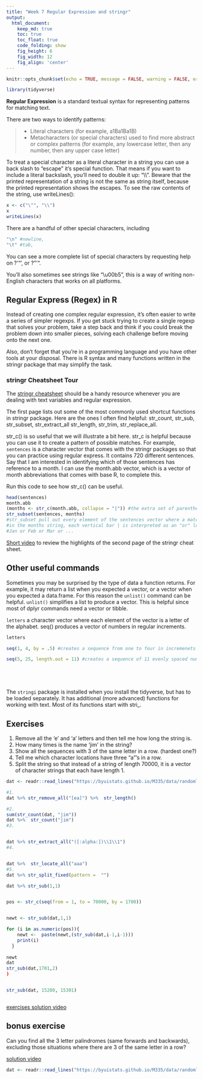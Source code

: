 ```yaml
---
title: "Week 7 Regular Expression and stringr"
output: 
  html_document:  
    keep_md: true
    toc: true
    toc_float: true
    code_folding: show
    fig_height: 6
    fig_width: 12
    fig_align: 'center'
---
```


```r
knitr::opts_chunk$set(echo = TRUE, message = FALSE, warning = FALSE, error = TRUE)

```

```r
library(tidyverse)

```

**Regular Expression** is a standard textual syntax for representing patterns for matching text. 

There are two ways to identify patterns:

> - Literal characters (for example, a1Ba1Ba1B)
> - Metacharacters (or special characters) used to find more abstract or complex patterns (for example, any lowercase letter, then any number, then any upper case letter)

To treat a special character as a literal character in a string you can use a back slash to “escape” it's special function. That means if you want to include a literal backslash, you’ll need to double it up: "\\\\". Beware that the printed representation of a string is not the same as string itself, because the printed representation shows the escapes. To see the raw contents of the string, use writeLines():

```r
x <- c("\"", "\\")
x
writeLines(x)
```

There are a handful of other special characters, including 

```r
"\n" #newline, 
"\t" #tab, 
```

You can see a more complete list of special characters by requesting help on ?'"', or ?"'". 

You’ll also sometimes see strings like "\\u00b5", this is a way of writing non-English characters that works on all platforms.

## Regular Express (Regex) in R

Instead of creating one complex regular expression, it’s often easier to write a series of simpler regexps. If you get stuck trying to create a single regexp that solves your problem, take a step back and think if you could break the problem down into smaller pieces, solving each challenge before moving onto the next one.

Also, don’t forget that you’re in a programming language and you have other tools at your disposal. There is R syntax and many functions written in the stringr package that may simplify the task.

### stringr Cheatsheet Tour

The [stringr cheatsheet](http://edrub.in/CheatSheets/cheatSheetStringr.pdf) should be a handy resource whenever you are dealing with text variables and regular expression.

The first page lists out some of the most commonly used shortcut functions in stringr package. Here are the ones I often find helpful: str_count, str_sub, str_subset, str_extract_all str_length, str_trim, str_replace_all.

str_c() is so useful that we will illustrate a bit here. str_c is helpful because you can use it to create a pattern of possible matches. For example, `sentences` is a character vector that comes with the stringr packages so that you can practice using regular express. It contains 720 different sentences. Say that I am interested in identifying which of those sentences has reference to a month. I can use the month.abb vector, which is a vector of month abbreviations that comes with base R, to complete this.

Run this code to see how str_c() can be useful.

```r
head(sentences)
month.abb
(months <- str_c(month.abb, collapse = "|")) #the extra set of parenthesis prints the result to the screen
str_subset(sentences, months) 
#str_subset pull out every element of the sentences vector where a match is found in the months string
#in the months string, each vertical bar | is interpreted as an "or" logic. So it is looking to match on
#Jan or Feb or Mar or ...

```

[Short video](https://www.loom.com/share/85c09fd015e74af9b3942e20882040fa) to review the highlights of the second page of the stringr cheat sheet.

## Other useful commands

Sometimes you may be surprised by the type of data a function returns. For example, it may return a list when you expected a vector, or a vector when you expected a data.frame. For this reason the `unlist()` command can be helpful. `unlist()` simplifies a list to produce a vector. This is helpful since most of dplyr commands need a vector or tibble.

`letters` a character vector where each element of the vector is a letter of the alphabet. seq() produces a vector of numbers in regular increments.
```r
letters

seq(1, 4, by = .5) #creates a sequence from one to four in incremenets of 0.5

seq(5, 25, length.out = 11) #creates a sequence of 11 evenly spaced numbers from 5 to 25






```

The `stringi` package is installed when you install the tidyverse, but has to be loaded separately. It has additional (more advanced) functions for working with text. Most of its functions start with stri_. 


## Exercises

1. Remove all the 'e' and 'a' letters and then tell me how long the string is.
2. How many times is the name 'jim' in the string? 
3. Show all the sequences with 3 of the same letter in a row. (hardest one?)
4. Tell me which character locations have three "a"'s in a row. 
5. Split the string so that instead of a string of length 70000, it is a vector of character strings that each have length 1.


```r
dat <- readr::read_lines("https://byuistats.github.io/M335/data/randomletters.txt")

#1.
dat %>% str_remove_all("[ea]") %>%  str_length()

#2.
sum(str_count(dat, "jim"))
dat %>%  str_count("jim")
#3.


dat %>% str_extract_all("([:alpha:])\\1\\1")
#4.


dat %>%  str_locate_all("aaa")
#5.
dat %>% str_split_fixed(pattern =  "") 

dat %>% str_sub(1,1)


pos <- str_c(seq(from = 1, to = 70000, by = 1700))


newt <- str_sub(dat,1,1)

for (i in as.numeric(pos)){
    newt <-  paste(newt,(str_sub(dat,i-1,i-1)))
    print(i)
  }
  
newt
dat
str_sub(dat,1701,2)
)


str_sub(dat, 15280, 15301)



```

[exercises solution video](https://www.loom.com/share/49eeaf2ec7f144369e403fd289b60b76)

## bonus exercise

Can you find all the 3 letter palindromes (same forwards and backwards), excluding those situations where there are 3 of the same letter in a row?

[solution video](https://www.loom.com/share/1253a92126c64454b406235efa90c3f0)

```r
dat <- readr::read_lines("https://byuistats.github.io/M335/data/randomletters.txt")

```

